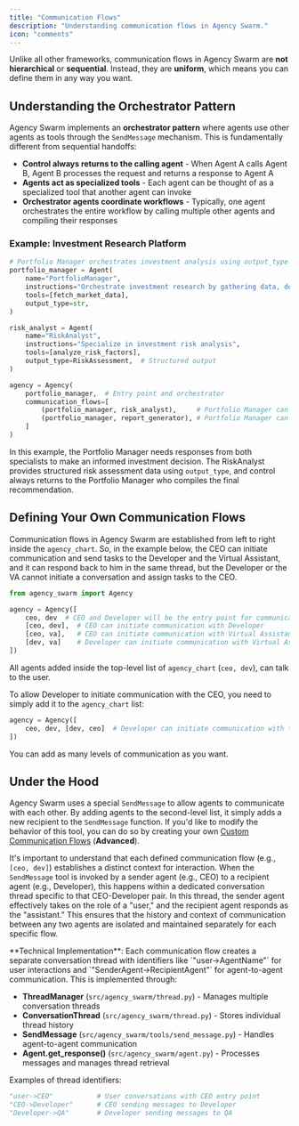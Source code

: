```yaml
---
title: "Communication Flows"
description: "Understanding communication flows in Agency Swarm."
icon: "comments"
---
```


Unlike all other frameworks, communication flows in Agency Swarm are **not hierarchical** or **sequential**. Instead, they are **uniform**, which means you can define them in any way you want.

## Understanding the Orchestrator Pattern

Agency Swarm implements an **orchestrator pattern** where agents use other agents as tools through the `SendMessage` mechanism. This is fundamentally different from sequential handoffs:

- **Control always returns to the calling agent** - When Agent A calls Agent B, Agent B processes the request and returns a response to Agent A
- **Agents act as specialized tools** - Each agent can be thought of as a specialized tool that another agent can invoke
- **Orchestrator agents coordinate workflows** - Typically, one agent orchestrates the entire workflow by calling multiple other agents and compiling their responses

### Example: Investment Research Platform
```python
# Portfolio Manager orchestrates investment analysis using output_type for structured responses
portfolio_manager = Agent(
    name="PortfolioManager",
    instructions="Orchestrate investment research by gathering data, delegating analysis, and compiling recommendations",
    tools=[fetch_market_data],
    output_type=str,
)

risk_analyst = Agent(
    name="RiskAnalyst",
    instructions="Specialize in investment risk analysis",
    tools=[analyze_risk_factors],
    output_type=RiskAssessment,  # Structured output
)

agency = Agency(
    portfolio_manager,  # Entry point and orchestrator
    communication_flows=[
        (portfolio_manager, risk_analyst),     # Portfolio Manager can request risk analysis
        (portfolio_manager, report_generator), # Portfolio Manager can request report generation
    ]
)
```

In this example, the Portfolio Manager needs responses from both specialists to make an informed investment decision. The RiskAnalyst provides structured risk assessment data using `output_type`, and control always returns to the Portfolio Manager who compiles the final recommendation.

## Defining Your Own Communication Flows

Communication flows in Agency Swarm are established from left to right inside the `agency_chart`. So, in the example below, the CEO can initiate communication and send tasks to the Developer and the Virtual Assistant, and it can respond back to him in the same thread, but the Developer or the VA cannot initiate a conversation and assign tasks to the CEO.

```python
from agency_swarm import Agency

agency = Agency([
    ceo, dev  # CEO and Developer will be the entry point for communication with the user
    [ceo, dev],  # CEO can initiate communication with Developer
    [ceo, va],   # CEO can initiate communication with Virtual Assistant
    [dev, va]    # Developer can initiate communication with Virtual Assistant
])
```

All agents added inside the top-level list of `agency_chart` (`ceo, dev`), can talk to the user.

To allow Developer to initiate communication with the CEO, you need to simply add it to the `agency_chart` list:

```python
agency = Agency([
    ceo, dev, [dev, ceo]  # Developer can initiate communication with the CEO
])
```

You can add as many levels of communication as you want.

## Under the Hood

Agency Swarm uses a special `SendMessage` to allow agents to communicate with each other. By adding agents to the second-level list, it simply adds a new recipient to the `SendMessage` function. If you'd like to modify the behavior of this tool, you can do so by creating your own [Custom Communication Flows](/additional-features/custom-communication-flows/overview) (**Advanced**).

It's important to understand that each defined communication flow (e.g., `[ceo, dev]`) establishes a distinct context for interaction. When the `SendMessage` tool is invoked by a sender agent (e.g., CEO) to a recipient agent (e.g., Developer), this happens within a dedicated conversation thread specific to that CEO-Developer pair. In this thread, the sender agent effectively takes on the role of a "user," and the recipient agent responds as the "assistant." This ensures that the history and context of communication between any two agents are isolated and maintained separately for each specific flow.

<Note>
**Technical Implementation**: Each communication flow creates a separate conversation thread with identifiers like `"user->AgentName"` for user interactions and `"SenderAgent->RecipientAgent"` for agent-to-agent communication. This is implemented through:

- **ThreadManager** (`src/agency_swarm/thread.py`) - Manages multiple conversation threads
- **ConversationThread** (`src/agency_swarm/thread.py`) - Stores individual thread history
- **SendMessage** (`src/agency_swarm/tools/send_message.py`) - Handles agent-to-agent communication
- **Agent.get_response()** (`src/agency_swarm/agent.py`) - Processes messages and manages thread retrieval

Examples of thread identifiers:
```python
"user->CEO"           # User conversations with CEO entry point
"CEO->Developer"      # CEO sending messages to Developer
"Developer->QA"       # Developer sending messages to QA
```
</Note>
